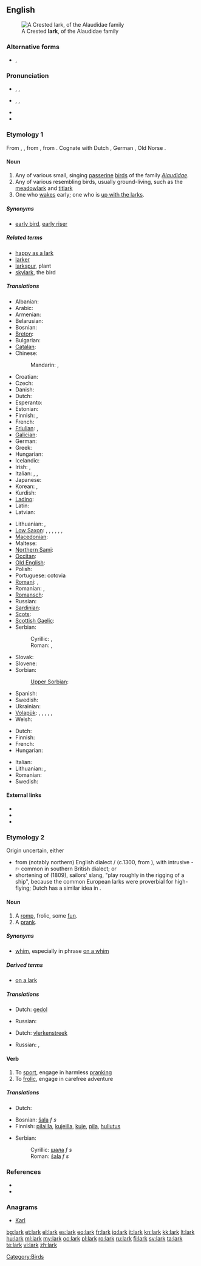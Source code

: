 {{also|Lark}}
==English==
[[Image:Galerida cristata naumann.jpg|thumb|A Crested '''lark''', of the Alaudidae family]]

===Alternative forms===
* {{l|en|laverock}}, {{l|en|lavrock}}

===Pronunciation===
* {{a|UK}} {{enPR|läk}}, {{IPA|/lɑːk/}}, {{SAMPA|/lA:k/}}
* {{a|US}} {{enPR|lärk}}, {{IPA|/lɑːɹk/}}, {{SAMPA|/lA:rk/}}
* {{audio|en-us-lark.ogg|Audio (US)}}
* {{rhymes|ɑː(r)k}}

===Etymology 1===
From {{etyl|enm}} {{term|larke|lang=enm}}, {{term|lavrack|lang=enm}}, from {{etyl|ang}} {{term|lawerce|lāwerce|lark|lang=ang}}, from {{proto|Germanic|laiwarikōn|lark|lang=en}}. Cognate with Dutch {{term|leeuwerik|lang=nl}}, German {{term|Lerche|lang=de}}, Old Norse {{term|lævirik|lang=non}}.

====Noun====
{{en-noun}}

# Any of various small, singing [[passerine]] [[bird]]s of the family ''[[Alaudidae]]''.
# Any of various resembling birds, usually ground-living, such as the [[meadowlark]] and [[titlark]]
# One who [[wake]]s early; one who is [[up with the larks]].

=====Synonyms=====
* {{sense|one who wakes early}} [[early bird]], [[early riser]]

=====Related terms=====
* [[happy as a lark]]
* [[larker]]
* [[larkspur]], plant
* [[skylark]], the bird

=====Translations=====
{{trans-top|bird}}
* Albanian: {{t|sq|lauresha}}
* Arabic: {{t|ar|قبرة|f|tr=qúbbara|alt=قبّرة|sc=Arab}}
* Armenian: {{t-|hy|արտույտ|tr=artuyt}}
* Belarusian: {{t|be|жаваранак|sc=Cyrl}}
* Bosnian: {{t-|bs|ševa|f}}
* [[Breton]]: {{t|br|alc'hweder}}
* Bulgarian: {{t+|bg|чучулига}}
* [[Catalan]]: {{t|ca|alosa|f}}
* Chinese:
*: Mandarin: {{t|zh|雲雀|sc=Hani}}, {{t|zh|云雀|tr=yúnquè|sc=Hani}}
* Croatian: {{t-|hr|ševa}}
* Czech: {{t-|cs|skřivan|m}}
* Danish: {{t|da|lærke|c}}
* Dutch: {{t+|nl|leeuwerik|m}}
* Esperanto: {{t-|eo|alaŭdo|xs=Esperanto}}
* Estonian: {{t|et|lőoke}}
* Finnish: {{t+|fi|kiuru}}, {{t-|fi|leivo}}
* French: {{t+|fr|alouette|f}}
* [[Friulian]]: {{tø|fur|lodule}}, {{tø|fur|odule}}
* [[Galician]]: {{t|gl|laverca|f}}
* German: {{t+|de|Lerche|f}}
* Greek: {{t+|el|σταρήθρα}}
* Hungarian: {{t+|hu|pacsirta}}
* Icelandic: {{t|is|lævirki}}
* Irish: {{t|ga|fuiseog|f}}, {{t|ga|circín starraiceach|m}}
* Italian: {{t|it|allòdola|f}}, {{t|it|lòdola|f}}, {{t|it|allodola|f}}
* Japanese: {{t|ja|雲雀|tr=ひばり, hibari|sc=Jpan}}
* Korean: {{t|ko|종다리|tr=jongdari|sc=Kore}}, {{t|ko|노고지리|tr=nogojiri|sc=Kore}}
* Kurdish: {{t|ku|کڵاوکوره‌|sc=ku-Arab}}
* [[Ladino]]: {{tø|lad|lodola|f}}
* Latin: {{t-|la|alauda}}
* Latvian: {{t|lv|cīrulis}}
{{trans-mid}}
* Lithuanian: {{t|lt|vieversys|m}}, {{t|lt|vyturys|m}}
* [[Low Saxon]]: {{t|nds|Levark|f}}, {{t|nds|Lauerk|f}}, {{t|nds|Levalk|f}}, {{t|nds|Lark|f}}, {{t|nds|Leerk|f}}, {{t|nds|Lierk|f}}, {{t|nds|Lurk|f}}
* [[Macedonian]]: {{t|mk|чучулига|tr=čučuliga|sc=Cyrl}}
* Maltese: {{t|mt|alwetta}}
* [[Northern Sami]]: {{tø|se|leivvoš}}
* [[Occitan]]: {{t|oc|alauseta}}
* [[Old English]]: {{t|ang|laferce|f|alt=lāferce}}
* Polish: {{t+|pl|skowronek|m}}
* Portuguese: cotovia {{f}}
* [[Romani]]: {{tø|rom|chirikli-gilibani}}, {{tø|rom|chiriklo-gilibano|m}}
* Romanian: {{t|ro|ciocârlie|f}}, {{t|ro|ciocârlii|f|p}}
* [[Romansch]]: {{t|rm|lodola|f}}
* Russian: {{t+|ru|жаворонок|m|tr=žávoronok}}
* [[Sardinian]]: {{t|sc|allòdola}}
* [[Scots]]: {{tø|sco|laverock}}
* [[Scottish Gaelic]]: {{t|gd|uiseag|f}}
* Serbian:
*: Cyrillic: {{t|sr|шева|f|sc=Cyrl}}, {{t|sr|шевpљугa|f|sc=Cyrl}}
*: Roman: {{t|sr|ševa|f|sc=Cyrl}}, {{t|sr|ševrljuga|f|sc=Cyrl}}
* Slovak: {{t|sk|škovránok}}
* Slovene: {{t+|sl|škrjanec|m}}
* Sorbian:
*: [[Upper Sorbian]]: {{t|hsb|škowrončk}}
* Spanish: {{t+|es|alondra|f}}
* Swedish: {{t|sv|lärka}}
* Ukrainian: {{t|uk|жайворонок польовий|sc=Cyrl}}
* [[Volapük]]: {{qualifier|male or female}} {{t+|vo|laud}}, {{qualifier|male}} {{t|vo|hilaud}}, {{qualifier|female}} {{t|vo|jilaud}}, {{qualifier|male or female offspring, young}} {{t|vo|laudül}}, {{qualifier|male offspring, young}} {{t|vo|hilaudül}}, {{qualifier|female offspring, young}} {{t|vo|jilaudül}}
* Welsh: {{t|cy|ehedydd}}
{{trans-bottom}}

{{trans-top|one who wakes early}}
* Dutch: {{t|nl|vroege vogel|m}}
* Finnish: {{t+|fi|aamuvirkku}}
* French: {{t|fr|lève-tôt|m}}
* Hungarian: {{t+|hu|koránkelő}}
{{trans-mid}}
* Italian: {{t|it|mattiniero|m}}
* Lithuanian: {{t|lt|vyturys|m|xs=Lithuanian}}, {{t|lt|vyturys|m|xs=Lithuanian}}
* Romanian: {{t|ro|persoană matinală|f}}
* Swedish: {{t|sv|lärka|c}}
{{trans-bottom}}

====External links====
* {{pedialite|lark}}
* {{commonslite|Alaudidae}}
* {{specieslite|Alaudidae}}

===Etymology 2===
Origin uncertain, either
* from (notably northern) English dialect {{term|lake}}/{{term|laik||to play}} (c.1300, from {{etyl|non}} {{term|leika|lang=non||to play (as opposed to work)}}), with intrusive -r- common in southern British dialect; or
* shortening of {{term|skylark}} (1809), sailors' slang, "play roughly in the rigging of a ship", because the common European larks were proverbial for high-flying; Dutch has a similar idea in {{term|speelvogel||playbird, a person of markedly playful nature|lang=nl}}.

====Noun====
{{en-noun}}

# A [[romp]], frolic, some [[fun]].
# A [[prank]].

=====Synonyms=====
* [[whim]], especially in phrase [[on a whim]]

=====Derived terms=====
* [[on a lark]]

=====Translations=====
{{trans-top|romp, frolic, some fun}}
* Dutch: [[gedol]] {{n}}
{{trans-mid}}
* Russian: {{t+|ru|забава|f}}
{{trans-bottom}}

{{trans-top|prank}}
* Dutch: [[vlerkenstreek]]
{{trans-mid}}
* Russian: {{t+|ru|шутка|f}}, {{t+|ru|проказа|f}}
{{trans-bottom}}

====Verb====
{{en-verb}}

# To [[sport]], engage in harmless [[prank]]ing
# To [[frolic]], engage in carefree adventure

=====Translations=====
{{trans-top|sport, engage in harmless pranking}}
* Dutch: {{t-|nl|dollen}}
{{trans-mid}}
{{trans-bottom}}

{{trans-top|frolic, engage in carefree adventure}}
{{trans-mid}}
{{trans-bottom}}

{{checktrans-top}}
* Bosnian: [[šala]] ''f s''
* Finnish: [[pilailla]], [[kujeilla]], [[kuje]], [[pila]], [[hullutus]]
{{trans-mid}}
* Serbian:
*: Cyrillic: [[шала]] ''f s''
*: Roman: [[šala]] ''f s''
{{trans-bottom}}

===References===
* {{R:Online Etymology Dictionary}}
* {{R:Webster NCD 1967}}

===Anagrams===
* [[Karl#English|Karl]]

[[Category:Birds]]

[[bg:lark]]
[[et:lark]]
[[el:lark]]
[[es:lark]]
[[eo:lark]]
[[fr:lark]]
[[io:lark]]
[[it:lark]]
[[kn:lark]]
[[kk:lark]]
[[lt:lark]]
[[hu:lark]]
[[ml:lark]]
[[my:lark]]
[[oc:lark]]
[[pl:lark]]
[[ro:lark]]
[[ru:lark]]
[[fi:lark]]
[[sv:lark]]
[[ta:lark]]
[[te:lark]]
[[vi:lark]]
[[zh:lark]]